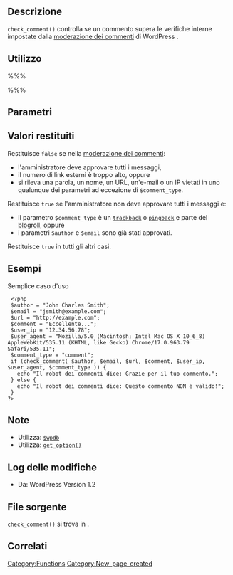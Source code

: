 {{Languages|
{{en|Function Reference/check_comment}}
{{it|Riferimento funzioni/check_comment}}
}}
{{Copyedit}}

== Descrizione ==
<tt>check_comment()</tt> controlla se un commento supera le verifiche interne impostate dalla [[Comment_Moderation|moderazione dei commenti]] di WordPress .

== Utilizzo ==
%%%<?php
   check_comment( $author, $email, $url, $comment, $user_ip,
         $user_agent, $comment_type );
?>%%%

== Parametri ==
{{it:Parameter|$author|string|Nome dell'autore del commento.}}
{{it:Parameter|$email|string|E-mail dell'autore del commento.}}
{{it:Parameter|$url|string|URL dell'autore del commento.}}
{{it:Parameter|$comment|string|Contenuto del commento.}}
{{it:Parameter|$user_ip|string|[[Glossario#Indirizzo IP|Indirizzo IP]] dell'autore del commento.}}
{{it:Parameter|$user_agent|string|User agent dell'autore del commento.}}
{{it:Parameter|$comment_type|string|Tipo di commento: ([[Glossario#Commenti|<tt>comment</tt>]], [[Glossario#Trackback|<tt>trackback</tt>]] o [[Glossario#Pingback|<tt>pingback</tt>]]).}}

== Valori restituiti ==
{{it:Return||boolean|Questa funzione restituisce un valore [http://us2.php.net/manual/it/language.types.boolean.php booleano].}}

Restituisce <tt>false</tt> se nella [[Comment_Moderation|moderazione dei commenti]]:
* l'amministratore deve approvare tutti i messaggi,
* il numero di link esterni è troppo alto, oppure
* si rileva una parola, un nome, un URL, un'e-mail o un IP vietati in uno qualunque dei parametri ad eccezione di <tt>$comment_type</tt>.

Restituisce <tt>true</tt> se l'amministratore non deve approvare tutti i messaggi e:
* il parametro <tt>$comment_type</tt> è un [[Glossario#Trackback|<tt>trackback</tt>]] o [[Glossario#Pingback|<tt>pingback</tt>]] e parte del [[Glossario#Blogroll|blogroll]], oppure
* i parametri <tt>$author</tt> e <tt>$email</tt> sono già stati approvati.

Restituisce <tt>true</tt> in tutti gli altri casi.

== Esempi ==
Semplice caso d'uso
<pre> <?php 
 $author = "John Charles Smith";
 $email = "jsmith@example.com";
 $url = "http://example.com";
 $comment = "Eccellente...";
 $user_ip = "12.34.56.78";
 $user_agent = "Mozilla/5.0 (Macintosh; Intel Mac OS X 10_6_8) AppleWebKit/535.11 (KHTML, like Gecko) Chrome/17.0.963.79 Safari/535.11";
 $comment_type = "comment";
 if (check_comment( $author, $email, $url, $comment, $user_ip, $user_agent, $comment_type )) {
   echo "Il robot dei commenti dice: Grazie per il tuo commento.";
 } else {
   echo "Il robot dei commenti dice: Questo commento NON è valido!";
 } 
?></pre>

== Note ==
* Utilizza: [[it:Riferimento_classi/wpdb|<tt>$wpdb</tt>]]
* Utilizza: [[it:Riferimento_funzioni/get_option|<tt>get_option()</tt>]]

== Log delle modifiche ==
* Da: WordPress Version 1.2
<!-- Need to search change logs -->

== File sorgente ==

<tt>check_comment()</tt> si trova in {{Trac|wp-includes/comment.php}}.

== Correlati ==
<!--
    To Do:
    Need to find related functions.
    Need to create groups of functions and create templates to add them to a page quickly.
    Some functions may be related to many groups of functions.
-->

{{it:Tag Footer}}

[[Category:Functions]]
[[Category:New_page_created]]